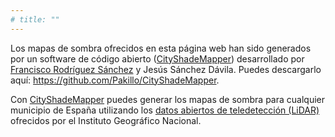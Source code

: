 ```yaml
---
# title: ""
---
```


Los mapas de sombra ofrecidos en esta página web han sido generados por un software de código abierto ([CityShadeMapper](https://pakillo.github.io/CityShadeMapper)) desarrollado por [Francisco Rodríguez Sánchez](https://frodriguezsanchez.net) y Jesús Sánchez Dávila. Puedes descargarlo aquí: <https://github.com/Pakillo/CityShadeMapper>.

Con [CityShadeMapper](https://pakillo.github.io/CityShadeMapper) puedes generar los mapas de sombra para cualquier municipio de España utilizando los [datos abiertos de teledetección (LiDAR)](https://pnoa.ign.es/el-proyecto-pnoa-lidar) ofrecidos por el Instituto Geográfico Nacional.


